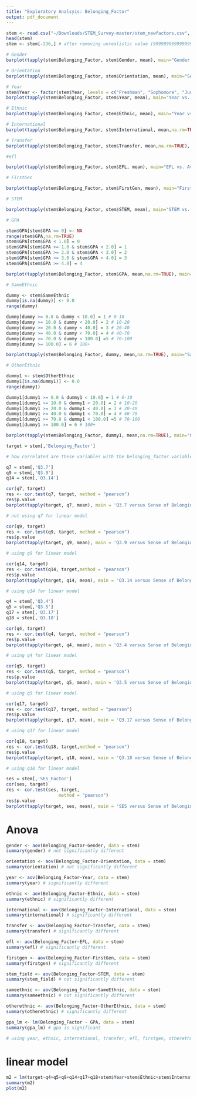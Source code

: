 ```yaml
---
title: "Exploratory Analsyis: Belonging_Factor"
output: pdf_document
---
```


```r
stem <- read.csv("~/Downloads/STEM_Survey-master/stem_newfactors.csv", na.strings=c("",NA))
head(stem)
stem <- stem[-236,] # after removing unrealistic value (9999999999999999583119736832) for stem$SameEthnic
```
 
```r
# Gender
barplot(tapply(stem$Belonging_Factor, stem$Gender, mean), main="Gender vs. Average Level of Sense of Belonging")

# Orientation
barplot(tapply(stem$Belonging_Factor, stem$Orientation, mean), main="Sexual Orientation vs. Average Level of Sense of Belonging")

# Year
stem$Year <- factor(stem$Year, levels = c("Freshman", "Sophomore", "Junior", "Senior", "Fifth Year", "Graduate Student"))
barplot(tapply(stem$Belonging_Factor, stem$Year, mean), main="Year vs. Average Level of Sense of Belonging")

# Ethnic
barplot(tapply(stem$Belonging_Factor, stem$Ethnic, mean), main="Year vs. Average Level of Sense of Belonging")

# International
barplot(tapply(stem$Belonging_Factor, stem$International, mean,na.rm=TRUE), main="International vs. Average Level of Sense of Belonging")

# Transfer
barplot(tapply(stem$Belonging_Factor, stem$Transfer, mean,na.rm=TRUE), main="Transfer vs. Average Level of Sense of Belonging")

#efl

barplot(tapply(stem$Belonging_Factor, stem$EFL, mean), main="EFL vs. Average Level of Sense of Belonging")

# FirstGen

barplot(tapply(stem$Belonging_Factor, stem$FirstGen, mean), main="FirstGen vs. Average Level of Sense of Belonging")

# STEM

barplot(tapply(stem$Belonging_Factor, stem$STEM, mean), main="STEM vs. Average Level of Sense of Belonging")

# GPA

stem$GPA[stem$GPA == 0] <- NA
range(stem$GPA,na.rm=TRUE)
stem$GPA[stem$GPA < 1.0] = 0
stem$GPA[stem$GPA >= 1.0 & stem$GPA < 2.0] = 1
stem$GPA[stem$GPA >= 2.0 & stem$GPA < 3.0] = 2
stem$GPA[stem$GPA >= 3.0 & stem$GPA < 4.0] = 3
stem$GPA[stem$GPA >= 4.0] = 4

barplot(tapply(stem$Belonging_Factor, stem$GPA, mean,na.rm=TRUE), main="GPA vs. Average Level of Sense of Belonging")

# SameEthnic

dummy <- stem$SameEthnic
dummy[is.na(dummy)] <- 0.0
range(dummy)

dummy[dummy >= 0.0 & dummy < 10.0] = 1 # 0-10
dummy[dummy >= 10.0 & dummy < 20.0] = 2 # 10-20
dummy[dummy >= 20.0 & dummy < 40.0] = 3 # 20-40
dummy[dummy >= 40.0 & dummy < 70.0] = 4 # 40-70
dummy[dummy >= 70.0 & dummy < 100.0] =5 # 70-100
dummy[dummy >= 100.0] = 6 # 100+

barplot(tapply(stem$Belonging_Factor, dummy, mean,na.rm=TRUE), main="SameEthnic vs. Average Level of Sense of Belonging")

# OtherEthnic

dummy1 <- stem$OtherEthnic
dummy1[is.na(dummy1)] <- 0.0
range(dummy1)

dummy1[dummy1 >= 0.0 & dummy1 < 10.0] = 1 # 0-10
dummy1[dummy1 >= 10.0 & dummy1 < 20.0] = 2 # 10-20
dummy1[dummy1 >= 20.0 & dummy1 < 40.0] = 3 # 20-40
dummy1[dummy1 >= 40.0 & dummy1 < 70.0] = 4 # 40-70
dummy1[dummy1 >= 70.0 & dummy1 < 100.0] =5 # 70-100
dummy1[dummy1 >= 100.0] = 6 # 100+

barplot(tapply(stem$Belonging_Factor, dummy1, mean,na.rm=TRUE), main="OtherEthnic vs. Average Level of Sense of Belonging")
```

```r
target = stem[,'Belonging_Factor']

# how correlated are these variables with the belonging_factor variable

q7 = stem[,'Q3.7']
q9 = stem[,'Q3.9']
q14 = stem[,'Q3.14']

cor(q7, target)
res <- cor.test(q7, target, method = "pearson")
res$p.value
barplot(tapply(target, q7, mean), main = 'Q3.7 versus Sense of Belonging Level', ylab = 'Sense of Belonging Level', xlab = 'Friends in my Major') 

# not using q7 for linear model

cor(q9, target)
res <- cor.test(q9, target, method = "pearson")
res$p.value
barplot(tapply(target, q9, mean), main = 'Q3.9 versus Sense of Belonging Level', ylab = 'Sense of Belonging Level', xlab = 'Level of Work from Major and Social Life Balance') 

# using q9 for linear model

cor(q14, target)
res <- cor.test(q14, target,method = "pearson")
res$p.value
barplot(tapply(target, q14, mean), main = 'Q3.14 versus Sense of Belonging Level', ylab = 'Sense of Belonging Level', xlab = 'To what extent do you seek help when you have an academic problem')

# using q14 for linear model

q4 = stem[,'Q3.4']
q5 = stem[,'Q3.5']
q17 = stem[,'Q3.17']
q18 = stem[,'Q3.18']

cor(q4, target)
res <- cor.test(q4, target, method = "pearson")
res$p.value
barplot(tapply(target, q4, mean), main = 'Q3.4 versus Sense of Belonging Level', ylab = 'Sense of Belonging Level', xlab = 'Family SES struggles') 

# using q4 for linear model

cor(q5, target)
res <- cor.test(q5, target, method = "pearson")
res$p.value
barplot(tapply(target, q5, mean), main = 'Q3.5 versus Sense of Belonging Level', ylab = 'Sense of Belonging Level', xlab = 'Need to work for Expenses') 

# using q5 for linear model

cor(q17, target)
res <- cor.test(q17, target, method = "pearson")
res$p.value
barplot(tapply(target, q17, mean), main = 'Q3.17 versus Sense of Belonging Level', ylab = 'Sense of Belonging Level', xlab = 'Not enough students like me in major') 

# using q17 for linear model

cor(q18, target)
res <- cor.test(q18, target,method = "pearson")
res$p.value
barplot(tapply(target, q18, mean), main = 'Q3.18 versus Sense of Belonging Level', ylab = 'Sense of Belonging Level', xlab = 'Not enough faculty like me in major')

# using q18 for linear model

ses = stem[,'SES_Factor']
cor(ses, target)
res <- cor.test(ses, target, 
                    method = "pearson")
res$p.value
barplot(tapply(target, ses, mean), main = 'SES versus Sense of Belonging Level', ylab = 'Sense of Belonging Level', xlab = 'SES')
```

# Anova

```r
gender <- aov(Belonging_Factor~Gender, data = stem)
summary(gender) # not significantly different

orientation <- aov(Belonging_Factor~Orientation, data = stem)
summary(orientation) # not significantly different

year <- aov(Belonging_Factor~Year, data = stem)
summary(year) # significantly different

ethnic <- aov(Belonging_Factor~Ethnic, data = stem)
summary(ethnic) # significantly different

international <- aov(Belonging_Factor~International, data = stem)
summary(international) # significantly different

transfer <- aov(Belonging_Factor~Transfer, data = stem)
summary(transfer) # significantly different

efl <- aov(Belonging_Factor~EFL, data = stem)
summary(efl) # significantly different

firstgen <- aov(Belonging_Factor~FirstGen, data = stem)
summary(firstgen) # significantly different

stem_field <- aov(Belonging_Factor~STEM, data = stem)
summary(stem_field) # not significantly different

sameethnic <- aov(Belonging_Factor~SameEthnic, data = stem)
summary(sameethnic) # not significantly different

otherethnic <- aov(Belonging_Factor~OtherEthnic, data = stem)
summary(otherethnic) # significantly different

gpa_lm <- lm(Belonging_Factor ~ GPA, data = stem)
summary(gpa_lm) # gpa is significant

# using year, ethnic, international, transfer, efl, firstgen, otherethnic and gpa for linear model
```

# linear model

```r
m2 = lm(target~q4+q5+q9+q14+q17+q18+stem$Year+stem$Ethnic+stem$International+stem$Transfer+stem$EFL+stem$FirstGen+stem$GPA+stem$OtherEthnic)
summary(m2)
plot(m2)
```

